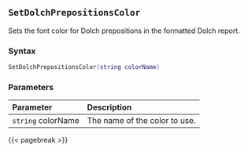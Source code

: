 ## `SetDolchPrepositionsColor`

Sets the font color for Dolch prepositions in the formatted Dolch report.

### Syntax {-}

``` .lua
SetDolchPrepositionsColor(string colorName)
```

### Parameters {-}

**Parameter** | **Description**
| :-- | :-- |
|`string` colorName | The name of the color to use. |

{{< pagebreak >}}